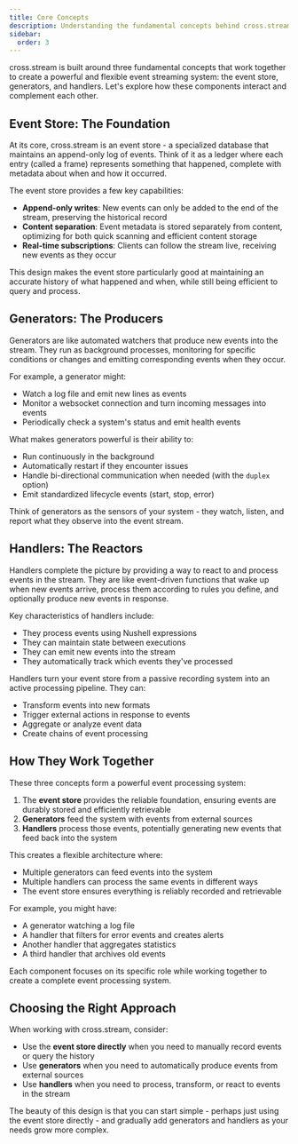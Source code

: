 ```yaml
---
title: Core Concepts
description: Understanding the fundamental concepts behind cross.stream's architecture and operation
sidebar:
  order: 3
---
```


cross.stream is built around three fundamental concepts that work together to
create a powerful and flexible event streaming system: the event store,
generators, and handlers. Let's explore how these components interact and
complement each other.

## Event Store: The Foundation

At its core, cross.stream is an event store - a specialized database that
maintains an append-only log of events. Think of it as a ledger where each entry
(called a frame) represents something that happened, complete with metadata
about when and how it occurred.

The event store provides a few key capabilities:

- **Append-only writes**: New events can only be added to the end of the stream,
  preserving the historical record
- **Content separation**: Event metadata is stored separately from content,
  optimizing for both quick scanning and efficient content storage
- **Real-time subscriptions**: Clients can follow the stream live, receiving new
  events as they occur

This design makes the event store particularly good at maintaining an accurate
history of what happened and when, while still being efficient to query and
process.

## Generators: The Producers

Generators are like automated watchers that produce new events into the stream.
They run as background processes, monitoring for specific conditions or changes
and emitting corresponding events when they occur.

For example, a generator might:

- Watch a log file and emit new lines as events
- Monitor a websocket connection and turn incoming messages into events
- Periodically check a system's status and emit health events

What makes generators powerful is their ability to:

- Run continuously in the background
- Automatically restart if they encounter issues
- Handle bi-directional communication when needed (with the `duplex` option)
- Emit standardized lifecycle events (start, stop, error)

Think of generators as the sensors of your system - they watch, listen, and
report what they observe into the event stream.

## Handlers: The Reactors

Handlers complete the picture by providing a way to react to and process events
in the stream. They are like event-driven functions that wake up when new events
arrive, process them according to rules you define, and optionally produce new
events in response.

Key characteristics of handlers include:

- They process events using Nushell expressions
- They can maintain state between executions
- They can emit new events into the stream
- They automatically track which events they've processed

Handlers turn your event store from a passive recording system into an active
processing pipeline. They can:

- Transform events into new formats
- Trigger external actions in response to events
- Aggregate or analyze event data
- Create chains of event processing

## How They Work Together

These three concepts form a powerful event processing system:

1. The **event store** provides the reliable foundation, ensuring events are
   durably stored and efficiently retrievable
2. **Generators** feed the system with events from external sources
3. **Handlers** process those events, potentially generating new events that
   feed back into the system

This creates a flexible architecture where:

- Multiple generators can feed events into the system
- Multiple handlers can process the same events in different ways
- The event store ensures everything is reliably recorded and retrievable

For example, you might have:

- A generator watching a log file
- A handler that filters for error events and creates alerts
- Another handler that aggregates statistics
- A third handler that archives old events

Each component focuses on its specific role while working together to create a
complete event processing system.

## Choosing the Right Approach

When working with cross.stream, consider:

- Use the **event store directly** when you need to manually record events or
  query the history
- Use **generators** when you need to automatically produce events from external
  sources
- Use **handlers** when you need to process, transform, or react to events in
  the stream

The beauty of this design is that you can start simple - perhaps just using the
event store directly - and gradually add generators and handlers as your needs
grow more complex.
